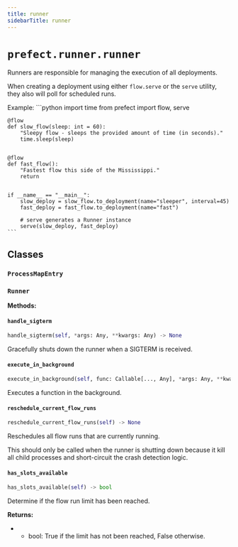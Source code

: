 ```yaml
---
title: runner
sidebarTitle: runner
---
```


# `prefect.runner.runner`



Runners are responsible for managing the execution of all deployments.

When creating a deployment using either `flow.serve` or the `serve` utility,
they also will poll for scheduled runs.

Example:
    ```python
    import time
    from prefect import flow, serve


    @flow
    def slow_flow(sleep: int = 60):
        "Sleepy flow - sleeps the provided amount of time (in seconds)."
        time.sleep(sleep)


    @flow
    def fast_flow():
        "Fastest flow this side of the Mississippi."
        return


    if __name__ == "__main__":
        slow_deploy = slow_flow.to_deployment(name="sleeper", interval=45)
        fast_deploy = fast_flow.to_deployment(name="fast")

        # serve generates a Runner instance
        serve(slow_deploy, fast_deploy)
    ```



## Classes

### `ProcessMapEntry` <sup><a href="https://github.com/PrefectHQ/prefect/blob/main/src/prefect/runner/runner.py#L142" target="_blank"><Icon icon="github" size="14" /></a></sup>

### `Runner` <sup><a href="https://github.com/PrefectHQ/prefect/blob/main/src/prefect/runner/runner.py#L147" target="_blank"><Icon icon="github" size="14" /></a></sup>

**Methods:**

#### `handle_sigterm` <sup><a href="https://github.com/PrefectHQ/prefect/blob/main/src/prefect/runner/runner.py#L405" target="_blank"><Icon icon="github" size="14" /></a></sup>

```python
handle_sigterm(self, *args: Any, **kwargs: Any) -> None
```

Gracefully shuts down the runner when a SIGTERM is received.


#### `execute_in_background` <sup><a href="https://github.com/PrefectHQ/prefect/blob/main/src/prefect/runner/runner.py#L503" target="_blank"><Icon icon="github" size="14" /></a></sup>

```python
execute_in_background(self, func: Callable[..., Any], *args: Any, **kwargs: Any) -> 'concurrent.futures.Future[Any]'
```

Executes a function in the background.


#### `reschedule_current_flow_runs` <sup><a href="https://github.com/PrefectHQ/prefect/blob/main/src/prefect/runner/runner.py#L903" target="_blank"><Icon icon="github" size="14" /></a></sup>

```python
reschedule_current_flow_runs(self) -> None
```

Reschedules all flow runs that are currently running.

This should only be called when the runner is shutting down because it kill all
child processes and short-circuit the crash detection logic.


#### `has_slots_available` <sup><a href="https://github.com/PrefectHQ/prefect/blob/main/src/prefect/runner/runner.py#L1150" target="_blank"><Icon icon="github" size="14" /></a></sup>

```python
has_slots_available(self) -> bool
```

Determine if the flow run limit has been reached.

**Returns:**
- - bool: True if the limit has not been reached, False otherwise.

